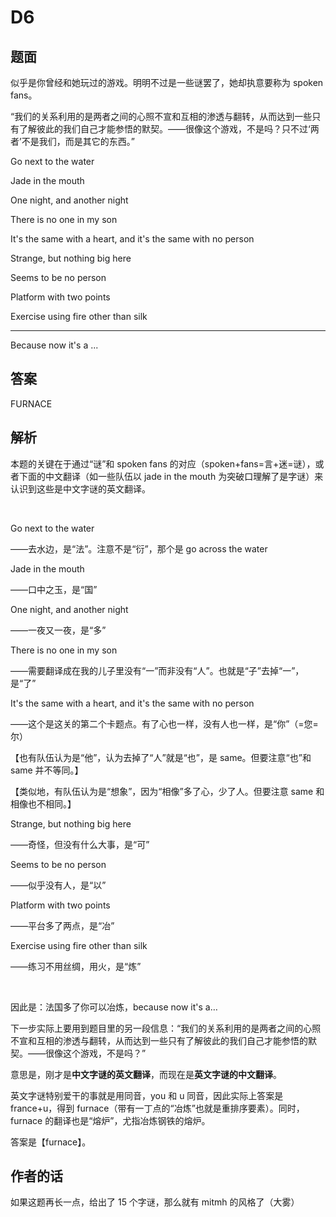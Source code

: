 # D6

## 题面

似乎是你曾经和她玩过的游戏。明明不过是一些谜罢了，她却执意要称为 spoken fans。

“我们的关系利用的是两者之间的心照不宣和互相的渗透与翻转，从而达到一些只有了解彼此的我们自己才能参悟的默契。——很像这个游戏，不是吗？只不过‘两者’不是我们，而是其它的东西。”

<div className="font-bold">
Go next to the water

Jade in the mouth

One night, and another night

There is no one in my son

It's the same with a heart, and it's the same with no person

Strange, but nothing big here

Seems to be no person

Platform with two points

Exercise using fire other than silk

---

<span className="text-red-600">Because now it's a ...</span>
</div>

## 答案

<AnswerBlock>FURNACE</AnswerBlock>

## 解析

本题的关键在于通过“谜”和 spoken fans 的对应（spoken+fans=言+迷=谜），或者下面的中文翻译（如一些队伍以 jade in the mouth 为突破口理解了是字谜）来认识到这些是中文字谜的英文翻译。

<br />

Go next to the water

——去水边，是“法”。注意不是“衍”，那个是 go across the water

Jade in the mouth

——口中之玉，是“国”

One night, and another night

——一夜又一夜，是“多”

There is no one in my son

——需要翻译成在我的儿子里没有“一”而非没有“人”。也就是“子”去掉“一”，是“了”

It's the same with a heart, and it's the same with no person

——这个是这关的第二个卡题点。有了心也一样，没有人也一样，是“你”（=您=尔）

【也有队伍认为是“他”，认为去掉了“人”就是“也”，是 same。但要注意“也”和 same 并不等同。】

【类似地，有队伍认为是“想象”，因为“相像”多了心，少了人。但要注意 same 和相像也不相同。】

Strange, but nothing big here

——奇怪，但没有什么大事，是“可”

Seems to be no person

——似乎没有人，是“以”

Platform with two points

——平台多了两点，是“冶”

Exercise using fire other than silk

——练习不用丝绸，用火，是“炼”

<br />

因此是：法国多了你可以冶炼，because now it's a…

下一步实际上要用到题目里的另一段信息：“我们的关系利用的是两者之间的心照不宣和互相的渗透与翻转，从而达到一些只有了解彼此的我们自己才能参悟的默契。——很像这个游戏，不是吗？”

意思是，刚才是**中文字谜的英文翻译**，而现在是**英文字谜的中文翻译**。

英文字谜特别爱干的事就是用同音，you 和 u 同音，因此实际上答案是 france+u，得到 furnace（带有一丁点的“冶炼”也就是重排序要素）。同时，furnace 的翻译也是“熔炉”，尤指冶炼钢铁的熔炉。

答案是【furnace】。

## 作者的话

如果这题再长一点，给出了 15 个字谜，那么就有 mitmh 的风格了（大雾）
